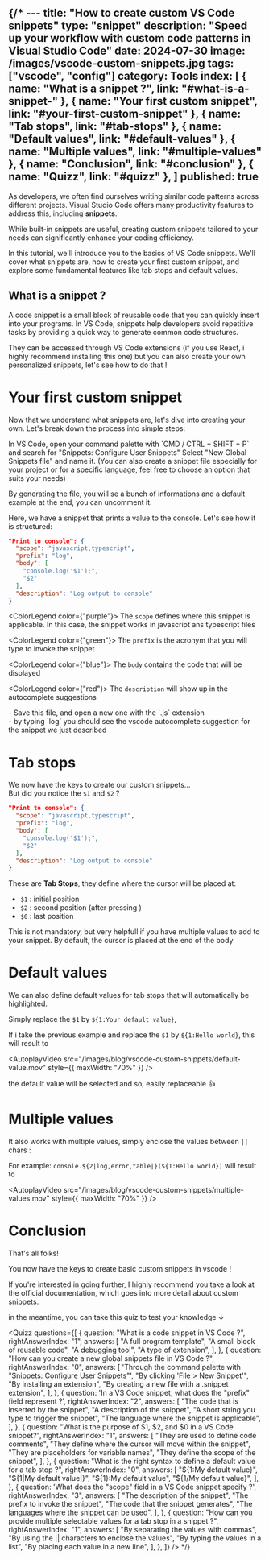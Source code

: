 {/* ---
title: "How to create custom VS Code snippets"
type: "snippet"
description: "Speed up your workflow with custom code patterns in Visual Studio Code"
date: 2024-07-30
image: /images/vscode-custom-snippets.jpg
tags: ["vscode", "config"]
category: Tools
index:
  [
    { name: "What is a snippet ?", link: "#what-is-a-snippet-" },
    { name: "Your first custom snippet", link: "#your-first-custom-snippet" },
    { name: "Tab stops", link: "#tab-stops" },
    { name: "Default values", link: "#default-values" },
    { name: "Multiple values", link: "#multiple-values" },
    { name: "Conclusion", link: "#conclusion" },
    { name: "Quizz", link: "#quizz" },
  ]
published: true
---

As developers, we often find ourselves writing similar code patterns across different projects.
Visual Studio Code offers many productivity features to address this, including **snippets**.

<SpacerS />

While built-in snippets are useful, creating custom snippets tailored to your
needs can significantly enhance your coding efficiency.

<SpacerS />

In this tutorial, we'll introduce you to the basics of VS Code snippets.
We'll cover what snippets are, how to create your first custom snippet,
and explore some fundamental features like tab stops and default values.

<h2 className="text-[22px] !mt-0">What is a snippet ?</h2>


A code snippet is a small block of reusable code that you can quickly insert into your programs.
In VS Code, snippets help developers avoid repetitive tasks by providing a quick way to generate
common code structures.

<AutoplayVideo src="/images/blog/vscode-custom-snippets/example.mov" />

They can be accessed through VS Code extensions (if you use React, i highly
recommend installing <CustomLink isExternal href='https://marketplace.visualstudio.com/items?itemName=dsznajder.es7-react-js-snippets'>this one</CustomLink>)
but you can also create your own personalized snippets, let's see how to do that !

# Your first custom snippet

Now that we understand what snippets are, let's dive into creating your own.
Let's break down the process into simple steps:

<Step number={1} title="Set up a new snippets file">
In VS Code, open your command palette with `CMD / CTRL + SHIFT + P` and search for "Snippets: Configure User Snippets"
<SpacerS />
Select "New Global Snippets file" and name it. (You can also create a snippet file especially for your project or for a specific language, feel free to choose an option that suits your needs)

</Step>

<Step number={2} title="Understand the structure">

By generating the file, you will se a bunch of informations and a default example at the end, you can uncomment it.

<SpacerS />

Here, we have a snippet that prints a value to the console.
Let's see how it is structured:

```json {2}#purple {3}#green {4}#blue {8}#red
"Print to console": {
  "scope": "javascript,typescript",
  "prefix": "log",
  "body": [
    "console.log('$1');",
    "$2"
  ],
  "description": "Log output to console"
}
```

<ColorLegend color={"purple"}>
  The `scope` defines where this snippet is applicable. In this case, the
  snippet works in javascript ans typescript files
</ColorLegend>

<ColorLegend color={"green"}>
  The `prefix` is the acronym that you will type to invoke the snippet
</ColorLegend>

<ColorLegend color={"blue"}>
  The `body` contains the code that will be displayed
</ColorLegend>

<ColorLegend color={"red"}>
  The `description` will show up in the autocomplete suggestions
</ColorLegend>

</Step>

<Step number={3} title="Try it yourself">
  - Save this file, and open a new one with the `.js` extension <br />
  - by typing
  `log` you should see the vscode autocomplete suggestion for the snippet we just
  described
</Step>

<SpacerS />

# Tab stops

We now have the keys to create our custom snippets... <br/>But did you notice the `$1` and `$2` ?

```json /$1/ /$2/
"Print to console": {
  "scope": "javascript,typescript",
  "prefix": "log",
  "body": [
    "console.log('$1');",
    "$2"
  ],
  "description": "Log output to console"
}
```

These are **Tab Stops**, they define where the cursor will be placed at:

- `$1` : initial position
- `$2` : second position (after pressing <KeyboardKey value='TAB' />)
- `$0` : last position

This is not mandatory, but very helpfull if you have multiple values to add to your snippet. By default, the cursor is placed at the end of the body

# Default values

<SpacerXS />

We can also define default values for tab stops that will automatically be highlighted.

<SpacerS />

Simply replace the `$1` by `${1:Your default value}`,

<SpacerS />

If i take the previous example and replace the `$1` by `${1:Hello world}`, this will result to

<AutoplayVideo
  src="/images/blog/vscode-custom-snippets/default-value.mov"
  style={{ maxWidth: "70%" }}
/>

the default value will be selected and so, easily replaceable 👍

# Multiple values

<SpacerXS />

It also works with multiple values, simply enclose the values between `||` chars :

For example: `console.${2|log,error,table|}(${1:Hello world})` will result to

<AutoplayVideo
  src="/images/blog/vscode-custom-snippets/multiple-values.mov"
  style={{ maxWidth: "70%" }}
/>

# Conclusion

That's all folks!

You now have the keys to create basic custom snippets in vscode !

<SpacerS />

If you're interested in going further, I highly recommend you take a look at the <CustomLink isExternal href="https://code.visualstudio.com/docs/editor/userdefinedsnippets">
official documentation</CustomLink>, which goes into more detail about custom snippets.

in the meantime, you can take this <a id='quizz' className='text-foregroundAlt no-underline'>quiz</a> to test your knowledge ↓

<SpacerM />

<Quizz
  questions={[
    {
      question: "What is a code snippet in VS Code ?",
      rightAnswerIndex: "1",
      answers: [
        "A full program template",
        "A small block of reusable code",
        "A debugging tool",
        "A type of extension",
      ],
    },
    {
      question: "How can you create a new global snippets file in VS Code ?",
      rightAnswerIndex: "0",
      answers: [
        'Through the command palette with "Snippets: Configure User Snippets"',
        "By clicking 'File > New Snippet'",
        "By installing an extension",
        "By creating a new file with a .snippet extension",
      ],
    },
    {
      question:
        'In a VS Code snippet, what does the "prefix" field represent ?',
      rightAnswerIndex: "2",
      answers: [
        "The code that is inserted by the snippet",
        "A description of the snippet",
        "A short string you type to trigger the snippet",
        "The language where the snippet is applicable",
      ],
    },
    {
      question: "What is the purpose of $1, $2, and $0 in a VS Code snippet?",
      rightAnswerIndex: "1",
      answers: [
        "They are used to define code comments",
        "They define where the cursor will move within the snippet",
        "They are placeholders for variable names",
        "They define the scope of the snippet",
      ],
    },
    {
      question:
        "What is the right syntax to define a default value for a tab stop ?",
      rightAnswerIndex: "0",
      answers: [
        "${1:My default value}",
        "${1|My default value|}",
        "${1}:My default value",
        "${1/My default value}",
      ],
    },
    {
      question: 'What does the "scope" field in a VS Code snippet specify ?',
      rightAnswerIndex: "3",
      answers: [
        "The description of the snippet",
        "The prefix to invoke the snippet",
        "The code that the snippet generates",
        "The languages where the snippet can be used",
      ],
    },
    {
      question:
        "How can you provide multiple selectable values for a tab stop in a snippet ?",
      rightAnswerIndex: "1",
      answers: [
        "By separating the values with commas",
        "By using the || characters to enclose the values",
        "By typing the values in a list",
        "By placing each value in a new line",
      ],
    },
  ]}
/> */}